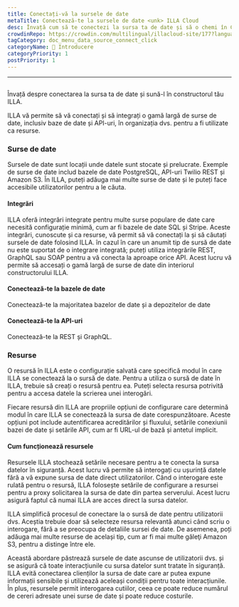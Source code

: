 ```yaml
---
title: Conectați-vă la sursele de date
metaTitle: Conectează-te la sursele de date <unk> ILLA Cloud
desc: Învață cum să te conectezi la sursa ta de date și să o chemi în Constructorul ILLA pentru a accesa și manipula datele din aplicațiile tale.
crowdinRepo: https://crowdin.com/multilingual/illacloud-site/177?languages=ro&filter=basic&value=0
tagCategory: doc_menu_data_source_connect_click
categoryName: 👋 Introducere
categoryPriority: 1
postPriority: 1
---
```


* * *

## <h2 hidden>Conectați-vă la sursele de date (Acțiune)</h2>

Învață despre conectarea la sursa ta de date și sună-l în constructorul tău ILLA.

ILLA vă permite să vă conectați și să integrați o gamă largă de surse de date, inclusiv baze de date și API-uri, în organizația dvs. pentru a fi utilizate ca resurse.

### Surse de date

Sursele de date sunt locații unde datele sunt stocate și prelucrate. Exemple de surse de date includ bazele de date PostgreSQL, API-uri Twilio REST și Amazon S3. În ILLA, puteți adăuga mai multe surse de date și le puteți face accesibile utilizatorilor pentru a le căuta.

#### Integrări

ILLA oferă integrări integrate pentru multe surse populare de date care necesită configurație minimă, cum ar fi bazele de date SQL și Stripe. Aceste integrări, cunoscute și ca resurse, vă permit să vă conectați la și să căutați sursele de date folosind ILLA. în cazul în care un anumit tip de sursă de date nu este suportat de o integrare integrată; puteți utiliza integrările REST, GraphQL sau SOAP pentru a vă conecta la aproape orice API. Acest lucru vă permite să accesați o gamă largă de surse de date din interiorul constructorului ILLA.

#### Conectează-te la bazele de date

Conectează-te la majoritatea bazelor de date și a depozitelor de date

#### Conectează-te la API-uri

Conectează-te la REST și GraphQL.

### Resurse

O resursă în ILLA este o configurație salvată care specifică modul în care ILLA se conectează la o sursă de date. Pentru a utiliza o sursă de date în ILLA, trebuie să creați o resursă pentru ea. Puteți selecta resursa potrivită pentru a accesa datele la scrierea unei interogări.

Fiecare resursă din ILLA are propriile opțiuni de configurare care determină modul în care ILLA se conectează la sursa de date corespunzătoare. Aceste opțiuni pot include autentificarea acreditărilor și fluxului, setările conexiunii bazei de date și setările API, cum ar fi URL-ul de bază și antetul implicit.

#### Cum funcționează resursele

Resursele ILLA stochează setările necesare pentru a te conecta la sursa datelor în siguranță. Acest lucru vă permite să interogați cu ușurință datele fără a vă expune sursa de date direct utilizatorilor. Când o interogare este rulată pentru o resursă, ILLA folosește setările de configurare a resursei pentru a proxy solicitarea la sursa de date din partea serverului. Acest lucru asigură faptul că numai ILLA are acces direct la sursa datelor.

ILLA simplifică procesul de conectare la o sursă de date pentru utilizatorii dvs. Aceștia trebuie doar să selecteze resursa relevantă atunci când scriu o interogare, fără a se preocupa de detaliile sursei de date. De asemenea, poți adăuga mai multe resurse de același tip, cum ar fi mai multe găleţi Amazon S3, pentru a distinge între ele.

Această abordare păstrează sursele de date ascunse de utilizatorii dvs. și se asigură că toate interacțiunile cu sursa datelor sunt tratate în siguranță. ILLA evită conectarea clienților la sursa de date care ar putea expune informații sensibile și utilizează aceleași condiții pentru toate interacțiunile. În plus, resursele permit interogarea cutiilor, ceea ce poate reduce numărul de cereri adresate unei surse de date și poate reduce costurile.
